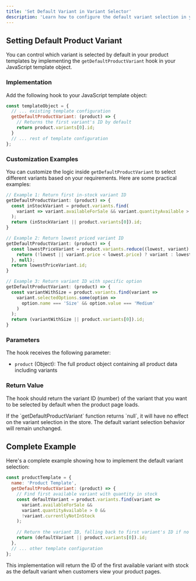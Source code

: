 ```yaml
---
title: 'Set Default Variant in Variant Selector'
description: 'Learn how to configure the default variant selection in your product templates'
---
```


## Setting Default Product Variant

You can control which variant is selected by default in your product templates by implementing the `getDefaultProductVariant` hook in your JavaScript template object.

### Implementation

Add the following hook to your JavaScript template object:

```javascript
const templateObject = {
  // ... existing template configuration
  getDefaultProductVariant: (product) => {
    // Returns the first variant's ID by default
    return product.variants[0].id;
  }
  // ... rest of template configuration
};
```

### Customization Examples

You can customize the logic inside `getDefaultProductVariant` to select different variants based on your requirements. Here are some practical examples:

```javascript
// Example 1: Return first in-stock variant ID
getDefaultProductVariant: (product) => {
  const inStockVariant = product.variants.find(
    variant => variant.availableForSale && variant.quantityAvailable > 0
  );
  return (inStockVariant || product.variants[0]).id;
}

// Example 2: Return lowest priced variant ID
getDefaultProductVariant: (product) => {
  const lowestPriceVariant = product.variants.reduce((lowest, variant) => {
    return (!lowest || variant.price < lowest.price) ? variant : lowest;
  }, null);
  return lowestPriceVariant.id;
}

// Example 3: Return variant ID with specific option
getDefaultProductVariant: (product) => {
  const variantWithSize = product.variants.find(variant => 
    variant.selectedOptions.some(option => 
      option.name === 'Size' && option.value === 'Medium'
    )
  );
  return (variantWithSize || product.variants[0]).id;
}
```

### Parameters

The hook receives the following parameter:

- `product` (Object): The full product object containing all product data including variants

### Return Value

The hook should return the variant ID (number) of the variant that you want to be selected by default when the product page loads.

<Note>
  If the `getDefaultProductVariant` function returns `null`, it will have no effect on the variant selection in the store. The default variant selection behavior will remain unchanged.
</Note>

## Complete Example

Here's a complete example showing how to implement the default variant selection:

```javascript
const productTemplate = {
  name: 'Product Template',
  getDefaultProductVariant: (product) => {
    // Find first available variant with quantity in stock
    const defaultVariant = product.variants.find(variant => 
      variant.availableForSale && 
      variant.quantityAvailable > 0 &&
      !variant.currentlyNotInStock
    );
    
    // Return the variant ID, falling back to first variant's ID if no available variants found
    return (defaultVariant || product.variants[0]).id;
  },
  // ... other template configuration
};
```

This implementation will return the ID of the first available variant with stock as the default variant when customers view your product pages. 
